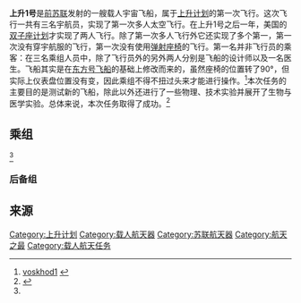 {{Infobox spaceflight
| name              = 上升1号<br />{{lang|ru|''Восход-1''}}
| spacecraft        = [[上升号飞船|上升号飞船]]
| launch_rocket     = [[上升号运载火箭|上升号运载火箭]]
| crew_callsign     = {{lang|ru|Рубин}} ({{lang|ru-Latn|''Rubin''}} - "Ruby")
| crew_size         = 3
| launch_site       = [[拜科努尔航天发射场|拜科努尔航天发射场]][[加加林发射点|加加林发射点]]<ref>{{cite web |url=http://www.astronautix.com/sites/baiurlc1.htm |title=Baikonur LC1 |accessdate=2009-03-30 |work=Encyclopedia Astronautica |deadurl=yes |archiveurl=https://web.archive.org/web/20090415160730/http://www.astronautix.com/sites/baiurlc1.htm |archivedate=2009-04-15 }}</ref>
| launch_date       = 1964年10月12日07:30:01
| landing_site      = {{Coord|52|2|N|68|8|E|}}
| landing_date      = 1964年10月13日07:47:04
| mission_duration  = 1天17分03秒
| orbits_completed  = 16
| apsis             = 地
| orbit_reference   = [[地心轨道|地心轨道]]
| orbit_regime      = [[近地轨道|近地轨道]]
| orbit_periapsis   = {{convert|178|km|mi}} 
| orbit_apoapsis    = {{convert|336|km|mi}} 
| orbit_period      = 89.6分钟
| orbit_inclination = 64.7°
| launch_mass       = {{convert|5320|kg|lb|abbr=on}}
| programme         = [[上升計劃|上升計劃]]
| next_mission      = [[Image:Voskhod2_patch.jpg|35px]] [[上升2号|上升2号]]
}}

'''上升1号'''是[[前苏联|前苏联]]发射的一艘载人宇宙飞船，属于[[上升计划|上升计划]]的第一次飞行。这次飞行一共有三名宇航员，实现了第一次多人太空飞行。在上升1号之后一年，美国的[[双子座计划|双子座计划]]才实现了两人飞行。除了第一次多人飞行外它还实现了多个第一，第一次没有穿宇航服的飞行，第一次没有使用[[弹射座椅|弹射座椅]]的飞行。第一名并非飞行员的乘客：在三名乘组人员中，除了飞行员外的另外两人分别是飞船的设计师以及一名医生。飞船其实是在[[东方号飞船|东方号飞船]]的基础上修改而来的，虽然座椅的位置转了90°，但实际上仪表盘位置没有变，因此乘组不得不扭过头来才能进行操作。<ref>[http://www.astronautix.com/flights/voskhod1.htm voskhod1]  {{webarchive|url=https://web.archive.org/web/20080513200004/http://www.astronautix.com/flights/voskhod1.htm |date=2008-05-13 }}</ref>本次任务的主要目的是测试新的飞船，除此以外还进行了一些物理、技术实验并展开了生物与医学实验。总体来说，本次任务取得了成功。<ref name="nasa">{{Cite web |url=http://nssdc.gsfc.nasa.gov/nmc/spacecraftDisplay.do?id=1964-065A |title=Voskhod 1 |access-date=2013-07-09 |archive-date=2017-01-09 |archive-url=https://web.archive.org/web/20170109120758/http://nssdc.gsfc.nasa.gov/nmc/spacecraftDisplay.do?id=1964-065A |dead-url=no }}</ref>

==乘组==

{{Spaceflight crew
|terminology       = 宇航员
|position1         = 领航员
|crew1_up          = [[弗拉基米尔·米哈伊洛维奇·科马洛夫|弗拉基米尔·米哈伊洛维奇·科马洛夫]]
|flights1_up       = 一
|position2         = 工程师
|crew2_up          = [[康斯坦丁·费奥蒂斯托夫|康斯坦丁·费奥蒂斯托夫]]
|flights2_up       = 一
|position3         = 医生
|crew3_up          = [[鲍里斯·叶戈罗夫|鲍里斯·叶戈罗夫]]
|flights3_up       = 一
}}<ref name="nasa"/>
===后备组===
{{Spaceflight crew
|terminology       = 宇航员
|position1         = 领航员
|crew1_up          = 鲍里斯·沃雷诺夫
|position2         = 工程师
|crew2_up          = 格奧尔吉·卡特斯
|position3         = 医生
|crew3_up          = 阿列克谢伊·索罗金
}}

==来源==
{{Reflist|2}}
{{上升计划}}
[[Category:上升计划|Category:上升计划]]
[[Category:载人航天器|Category:载人航天器]]
[[Category:苏联航天器|Category:苏联航天器]]
[[Category:航天之最|Category:航天之最]]
[[Category:载人航天任务|Category:载人航天任务]]